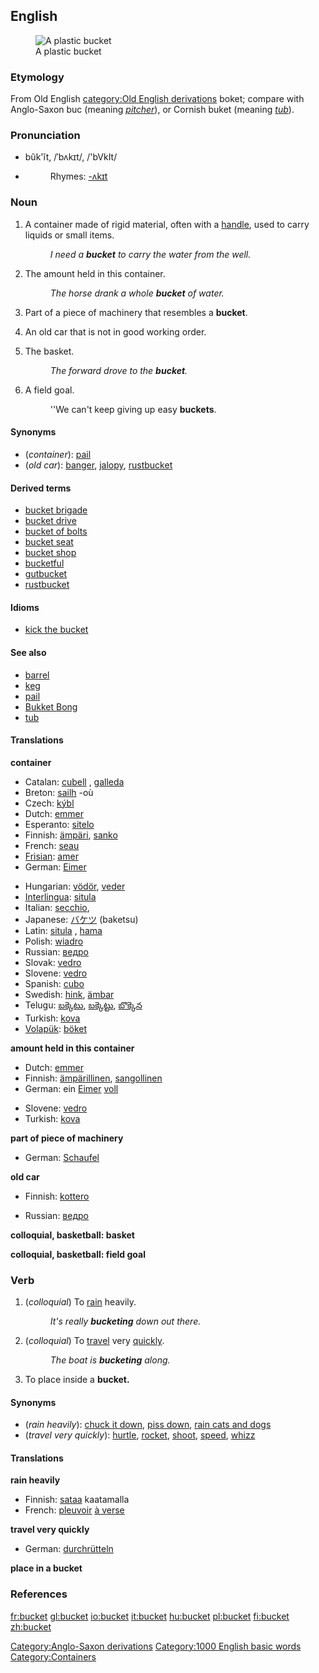 ==English==
[[Image:Bucket.JPG|thumb|A plastic bucket]]

===Etymology===
From Old English [[category:Old English derivations]] boket; compare with Anglo-Saxon [[Category:Anglo-Saxon derivations]] buc (meaning ''[[pitcher]]''), or Cornish buket (meaning ''[[tub]]'').

===Pronunciation===
*bûk'ĭt, /ˈbʌkɪt/, /'bVkIt/
*{{audio|en-us-bucket.ogg|Audio (US)}}
*:Rhymes: [[Rhymes:English:-ʌkɪt|-ʌkɪt]]

===Noun===
{{en-noun}}

# A container made of rigid material, often with a [[handle]], used to carry liquids or small items.
#:''I need a '''bucket''' to carry the water from the well.''
# The amount held in this container.
#:''The horse drank a whole '''bucket''' of water.''
# Part of a piece of machinery that resembles a '''bucket'''.
# {{slang}} An old car that is not in good working order.
# {{cattag2|Basketball|Colloquial}} The basket.
#:''The forward drove to the '''bucket'''.''
# {{cattag2|Basketball|Colloquial}} A field goal.
#:''We can't keep giving up easy '''buckets'''.

====Synonyms====
*(''container''): [[pail]]
*(''old car''): [[banger]], [[jalopy]], [[rustbucket]]

====Derived terms====
*[[bucket brigade]]
*[[bucket drive]]
*[[bucket of bolts]]
*[[bucket seat]]
*[[bucket shop]]
*[[bucketful]]
*[[gutbucket]]
*[[rustbucket]]

====Idioms====
*[[kick the bucket]]

====See also====
*[[barrel]]
*[[keg]]
*[[pail]]
* [http://en.wiktionary.org/wiki/bucket_bong#Noun Bukket Bong]
*[[tub]]

====Translations====
'''container'''
{{top}}
*Catalan: [[cubell]] {{m}}, [[galleda]] {{f}}
*Breton: [[sailh]] {{f}} -où
*Czech: [[kýbl#Czech|kýbl]]
*Dutch: [[emmer]] {{m}}
*Esperanto: [[sitelo]]
*Finnish: [[ämpäri]], [[sanko]]
*French: [[seau]] {{m}}
*[[Frisian]]: [[amer]]
*German: [[Eimer]] {{m}}
{{mid}}
*Hungarian: [[vödör]], [[veder]]
*[[Interlingua]]: [[situla#Interlingua|situla]]
*Italian: [[secchio]], {{m}}
*Japanese: [[バケツ]] (baketsu)
*Latin: [[situla]] {{f}}, [[hama]] {{f}}
*Polish: [[wiadro]] {{n}}
*Russian: [[ведро]] {{n}}
*Slovak: [[vedro#Slovak|vedro]]
*Slovene: [[vedro]] {{n}}
*Spanish: [[cubo#Spanish|cubo]] {{m}}
*Swedish: [[hink]], [[ämbar]]
*Telugu: [[బక్కెటు]], [[బక్కెట్టు]], [[బొక్కెన]]
*Turkish: [[kova]]
*[[Volapük]]: [[böket]]
{{bottom}}

'''amount held in this container'''
{{top}}
*Dutch: [[emmer]] {{m}}
*Finnish: [[ämpärillinen]], [[sangollinen]]
*German: ein [[Eimer]] [[voll]] {{m}}
{{mid}}
*Slovene: [[vedro]] {{n}}
*Turkish: [[kova]]
{{bottom}}

'''part of piece of machinery'''
{{top}}
*German: [[Schaufel]] {{f}}
{{mid}}
{{bottom}}

'''old car'''
{{top}}
*Finnish: [[kottero]]
{{mid}}
*Russian: [[ведро]] {{n}}
{{bottom}}

'''colloquial, basketball: basket'''
{{top}}
{{mid}}
{{bottom}}

'''colloquial, basketball: field goal'''
{{top}}
{{mid}}
{{bottom}}

===Verb===
{{en-infl-reg-consonant|bucket||}}

# {{intransitive}} (''colloquial'') To [[rain]] heavily.
#:''It's really '''bucketing''' down out there.''
# {{intransitive}} (''colloquial'') To [[travel]] very [[quick]]ly.
#:''The boat is '''bucketing''' along.''
# {{transitive}} To place inside a '''bucket.'''

====Synonyms====
*(''rain heavily''): [[chuck it down]], [[piss down]], [[rain cats and dogs]]
*(''travel very quickly''): [[hurtle]], [[rocket]], [[shoot]], [[speed]], [[whizz]]

====Translations====
'''rain heavily'''
{{top}}
*Finnish: [[sataa]] kaatamalla
*French: [[pleuvoir]] [[à verse]]
{{mid}}
{{bottom}}

'''travel very quickly'''
{{top}}
*German: [[durchrütteln]]
{{mid}}
{{bottom}}

'''place in a bucket'''
{{top}}
{{mid}}
{{bottom}}

===References===
{{R:Webster 1913}}

{{BE-ready}}
[[Category:1000 English basic words]]
[[Category:Containers]]

[[fr:bucket]]
[[gl:bucket]]
[[io:bucket]]
[[it:bucket]]
[[hu:bucket]]
[[pl:bucket]]
[[fi:bucket]]
[[zh:bucket]]
